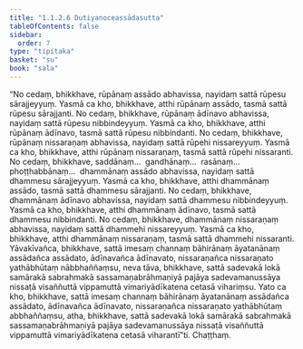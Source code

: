 ```yaml
---
title: "1.1.2.6 Dutiyanoceassādasutta"
tableOfContents: false
sidebar:
  order: 7
type: "tipitaka"
basket: "su"
book: "sala"
---
```



<DynamicBreadcrumb />

<Division number="18" book="sala">

<Paragraph number="45" book="sala">
“No cedaṃ, bhikkhave, rūpānaṃ assādo abhavissa, nayidaṃ sattā rūpesu sārajjeyyuṃ. Yasmā ca kho, bhikkhave, atthi rūpānaṃ assādo, tasmā sattā rūpesu sārajjanti. No cedaṃ, bhikkhave, rūpānaṃ ādīnavo abhavissa, nayidaṃ sattā rūpesu nibbindeyyuṃ. Yasmā ca kho, bhikkhave, atthi rūpānaṃ ādīnavo, tasmā sattā rūpesu nibbindanti. No cedaṃ, bhikkhave, rūpānaṃ nissaraṇaṃ abhavissa, nayidaṃ sattā rūpehi nissareyyuṃ. Yasmā ca kho, bhikkhave, atthi rūpānaṃ nissaraṇaṃ, tasmā sattā rūpehi nissaranti. No cedaṃ, bhikkhave, saddānaṃ…  gandhānaṃ…  rasānaṃ…  phoṭṭhabbānaṃ…  dhammānaṃ assādo abhavissa, nayidaṃ sattā dhammesu sārajjeyyuṃ. Yasmā ca kho, bhikkhave, atthi dhammānaṃ assādo, tasmā sattā dhammesu sārajjanti. No cedaṃ, bhikkhave, dhammānaṃ ādīnavo abhavissa, nayidaṃ sattā dhammesu nibbindeyyuṃ. Yasmā ca kho, bhikkhave, atthi dhammānaṃ ādīnavo, tasmā sattā dhammesu nibbindanti. No cedaṃ, bhikkhave, dhammānaṃ nissaraṇaṃ abhavissa, nayidaṃ sattā dhammehi nissareyyuṃ. Yasmā ca kho, bhikkhave, atthi dhammānaṃ nissaraṇaṃ, tasmā sattā dhammehi nissaranti.
</Paragraph>

<Paragraph number="46" book="sala">
Yāvakīvañca, bhikkhave, sattā imesaṃ channaṃ bāhirānaṃ āyatanānaṃ assādañca assādato, ādīnavañca ādīnavato, nissaraṇañca nissaraṇato yathābhūtaṃ nābbhaññaṃsu, neva tāva, bhikkhave, sattā sadevakā lokā samārakā sabrahmakā sassamaṇabrāhmaṇiyā pajāya sadevamanussāya nissaṭā visaññuttā vippamuttā vimariyādīkatena cetasā vihariṃsu. Yato ca kho, bhikkhave, sattā imesaṃ channaṃ bāhirānaṃ āyatanānaṃ assādañca assādato, ādīnavañca ādīnavato, nissaraṇañca nissaraṇato yathābhūtaṃ abbhaññaṃsu, atha, bhikkhave, sattā sadevakā lokā samārakā sabrahmakā sassamaṇabrāhmaṇiyā pajāya sadevamanussāya nissaṭā visaññuttā vippamuttā vimariyādīkatena cetasā viharantī”ti.

</Paragraph>
</Division>

<Paragraph number="47" type="center" book="sala">
Chaṭṭhaṃ.
</Paragraph>